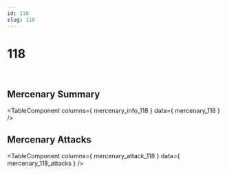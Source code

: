 ```yaml
---
id: 118
slug: 118
---
```



# 118

<div style = {{ display: "flex" }}>
    <Image img={require('@site/static/img/mercenaries/illust/thum_char_view_n_118.jpg')}/>
    <Image img={require('@site/static/img/mercenaries/illust/thum_char_view_o_118.jpg')}/>
</div>

## Mercenary Summary

<TableComponent
  columns={ mercenary_info_118 }
  data={ mercenary_118 }
/>

## Mercenary Attacks

<TableComponent
  columns={ mercenary_attack_118 }
  data={ mercenary_118_attacks }
/>